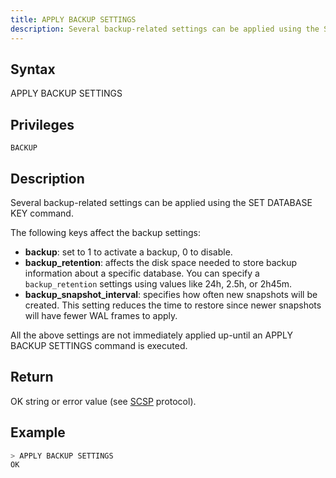 ```yaml
---
title: APPLY BACKUP SETTINGS
description: Several backup-related settings can be applied using the SET DATABASE KEY command
---
```


## Syntax

APPLY BACKUP SETTINGS

## Privileges

```
BACKUP
```

## Description

Several backup-related settings can be applied using the SET DATABASE KEY command.

The following keys affect the backup settings:
* **backup**: set to 1 to activate a backup, 0 to disable.
* **backup_retention**: affects the disk space needed to store backup information about a specific database. You can specify a `backup_retention` settings using values like 24h, 2.5h, or 2h45m.
* **backup_snapshot_interval**: specifies how often new snapshots will be created. This setting reduces the time to restore since newer snapshots will have fewer WAL frames to apply.

All the above settings are not immediately applied up-until an APPLY BACKUP SETTINGS command is executed.

## Return

OK string or error value (see [SCSP](https://github.com/sqlitecloud/sdk/blob/master/PROTOCOL.md) protocol).

## Example

```bash
> APPLY BACKUP SETTINGS
OK
```
